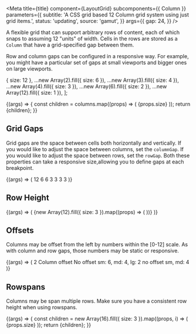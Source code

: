 


<Meta
  title={title}
  component={LayoutGrid}
  subcomponents={{ Column }}
  parameters={{
    subtitle: 'A CSS grid based 12 Column grid system using just grid items.',
    status: 'updating',
    source: 'gamut',
  }}
  args={{
    gap: 24,
  }}
/>

A flexible grid that can support arbitrary rows of content, each of
which snaps to assuming 12 "units" of width. Cells in the rows are
stored as a `Column` that have a grid-specified gap
between them.

Row and column gaps can be configured in a responsive way. For example, you might
have a particular set of gaps at small viewports and bigger ones on large viewports.

  { size: 12 },
  ...new Array(2).fill({ size: 6 }),
  ...new Array(3).fill({ size: 4 }),
  ...new Array(4).fill({ size: 3 }),
  ...new Array(6).fill({ size: 2 }),
  ...new Array(12).fill({ size: 1 }),
];

<Canvas>
  <Story name="LayoutGrid">
    {(args) => {
      const children = columns.map((props) => (
        <Column {...props}>
          <Example>{props.size}</Example>
        </Column>
      ));
      return <LayoutGrid {...args}>{children}</LayoutGrid>;
    }}
  </Story>
</Canvas>

<PropsTable story="LayoutGrid" />

## Grid Gaps

Grid gaps are the space between cells both horizontally and vertically.
If you would like to adjust the space between columns, set the `columnGap`.
If you would like to adjust the space between rows, set the `rowGap`.
Both these properties can take a <LinkTo id="foundations-system-responsive-properties--page">responsive size</LinkTo>,allowing you to define gaps at each breakpoint.

<Canvas>
  <Story name="Grid Gaps">
    {(args) => (
      <LayoutGrid {...args}>
        <Column>
          <Example>12</Example>
        </Column>
        <Column size={6}>
          <Example>6</Example>
        </Column>
        <Column size={6}>
          <Example>6</Example>
        </Column>
        <Column size={3}>
          <Example>3</Example>
        </Column>
        <Column size={3}>
          <Example>3</Example>
        </Column>
        <Column size={3}>
          <Example>3</Example>
        </Column>
        <Column size={3}>
          <Example>3</Example>
        </Column>
      </LayoutGrid>
    )}
  </Story>
</Canvas>

## Row Height

<Canvas>
  <Story name="Row Height" args={{ rowHeight: 75 }}>
    {(args) => (
      <LayoutGrid {...args}>
        {new Array(12).fill({ size: 3 }).map((props) => (
          <Column {...props}>
            <Example />
          </Column>
        ))}
      </LayoutGrid>
    )}
  </Story>
</Canvas>

## Offsets

Columns may be offset from the left by numbers within the [0-12] scale.
As with column and row gaps, those numbers may be static or responsive.

<Canvas>
  <Story name="Column Offsets">
    {(args) => (
      <LayoutGrid {...args}>
        <Column offset={2} size={4}>
          <Example>2 Column offset</Example>
        </Column>
        <Column size={2}>
          <Example />
        </Column>
        <Column size={2}>
          <Example />
        </Column>
        <Column size={4}>
          <Example>No offset</Example>
        </Column>
        <Column size={8}>
          <Example />
        </Column>
        <Column offset={{ base: 6, md: 4, lg: 2 }} size={6}>
          <Example>sm: 6, md: 4, lg: 2</Example>
        </Column>
        <Column offset={{ base: 0, md: 4 }} size={6}>
          <Example>no offset sm, md: 4</Example>
        </Column>
      </LayoutGrid>
    )}
  </Story>
</Canvas>

## Rowspans

Columns may be span multiple rows. Make sure you have a consistent row height when using rowspans.

<Canvas>
  <Story name="Column Rowspans">
    {(args) => {
      const children = new Array(16).fill({ size: 3 }).map((props, i) => (
        <Column {...props} rowspan={(i % 2) + 1}>
          <Example>{props.size}</Example>
        </Column>
      ));
      return <LayoutGrid {...args}>{children}</LayoutGrid>;
    }}
  </Story>
</Canvas>
